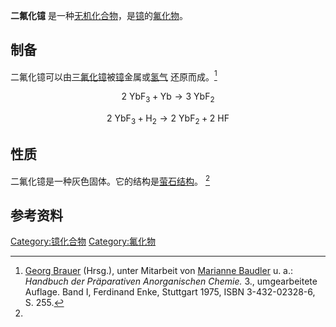{{Chembox
| Name= 
| ImageFile   = CaF2 polyhedra.png
|ImageSize = 250px
| OtherNames     = 氟化亚镱
| Section1 = {{Chembox Identifiers
| CAS号             = 15192-18-4
| EG-Nummer        = 
| ECHA-ID          = 
| PubChem          = 
| ChemSpider       = 
| SMILES = [Yb+2].[F-].[F-]}}
|Section2 = {{Chembox Properties
| 化学式     = YbF<sub>2</sub>
| Appearance    = 灰色固体 <ref name="brauer" />
| Molar Mass     = 211.04
| 熔点     = 1407 [[摄氏度|°C]]<ref name="brauer" />
| 沸点       = 2380 °C<ref name="webelements">Webelements: [http://www.webelements.com/compounds/ytterbium/ytterbium_difluoride.html WebElements Periodic Table of the Elements | Ytterbium | ytterbium difluoride]</ref>
}}
| Section7={{Chembox Hazards
}}
| Section8= {{Chembox Related
| OtherCations = [[二氟化铕|二氟化铕]]
| OtherAnions = [[二氯化镱|二氯化镱]]
}}
}}
'''二氟化镱''' 是一种[[无机化合物|无机化合物]]，是[[镱|镱]]的[[氟化物|氟化物]]。

==制备 ==
二氟化镱可以由[[三氟化镱|三氟化镱]]被[[镱|镱]]金属或[[氢气|氢气]] 还原而成。<ref name="brauer">[[Georg_Brauer|Georg Brauer]] (Hrsg.), unter Mitarbeit von [[Marianne_Baudler|Marianne Baudler]] u. a.: ''Handbuch der Präparativen Anorganischen Chemie.'' 3., umgearbeitete Auflage. Band I, Ferdinand Enke, Stuttgart 1975, ISBN 3-432-02328-6, S. 255.</ref>
:<math>\mathrm{2 \ YbF_3 + Yb \longrightarrow 3 \ YbF_2}</math>

:<math>\mathrm{2 \ YbF_3 + H_2 \longrightarrow 2 \ YbF_2 + 2 \ HF}</math>

== 性质==
二氟化镱是一种灰色固体。它的结构是[[萤石|萤石]][[晶体结构|结构]]。 <ref name="brauer" />

== 参考资料 ==
<references />

{{镱化合物}}

[[Category:镱化合物|Category:镱化合物]]
[[Category:氟化物|Category:氟化物]]